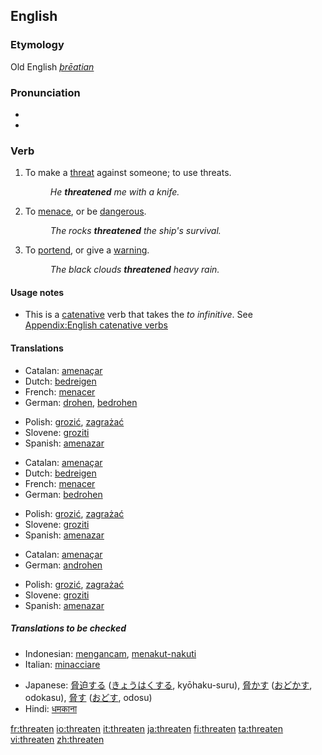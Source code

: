 ==English==

===Etymology===
Old English ''[[þrēatian]]''

===Pronunciation===
*{{IPA|/ˈθret.ən/}}
*{{audio|en-us-threaten.ogg|Audio (US)}}


===Verb===
{{en-verb}}

# To make a [[threat]] against someone; to use threats.
#: ''He '''threatened''' me with a knife.''
# To [[menace]], or be [[dangerous]].
#: ''The rocks '''threatened''' the ship's survival.''
# To [[portend]], or give a [[warning]].
#: ''The black clouds '''threatened''' heavy rain.''

====Usage notes====
* This is a [[catenative]] verb that takes the ''to infinitive''. See [[Appendix:English catenative verbs]]

====Translations====
{{trans-top|To make a threat against someone; to use threats}}
*Catalan: [[amenaçar]]
*Dutch: [[bedreigen]]
*French: [[menacer]] 
*German: [[drohen]], [[bedrohen]]
{{trans-mid}}
*Polish: [[grozić]], [[zagrażać]]
*Slovene: [[groziti]]
*Spanish: [[amenazar]]
{{trans-bottom}}

{{trans-top|To menace, or be dangerous}}
*Catalan: [[amenaçar]]
*Dutch: [[bedreigen]]
*French: [[menacer]] 
*German: [[bedrohen]]
{{trans-mid}}
*Polish: [[grozić]], [[zagrażać]]
*Slovene: [[groziti]]
*Spanish: [[amenazar]]
{{trans-bottom}}

{{trans-top|To portend, or give a warning}}
*Catalan: [[amenaçar]]
*German: [[androhen]]
{{trans-mid}}
*Polish: [[grozić]], [[zagrażać]]
*Slovene: [[groziti]]
*Spanish: [[amenazar]]
{{trans-bottom}}

=====Translations to be checked=====
{{ttbc-top}}
*Indonesian: [[ancam|mengancam]], [[takut|menakut-nakuti]]
*Italian: [[minacciare]]
{{ttbc-mid}}
*Japanese: [[脅迫]]する ([[きょうはく]]する, kyōhaku-suru), [[脅かす]] ([[おどかす]], odokasu), [[脅す]] ([[おどす]], odosu)
*Hindi: [[धमकाना]]
{{ttbc-bottom}}

[[fr:threaten]]
[[io:threaten]]
[[it:threaten]]
[[ja:threaten]]
[[fi:threaten]]
[[ta:threaten]]
[[vi:threaten]]
[[zh:threaten]]